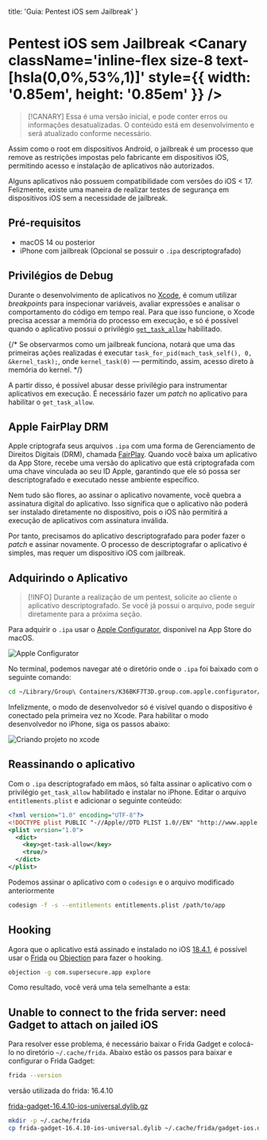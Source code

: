 
  title: 'Guia: Pentest iOS sem Jailbreak'
}

# Pentest iOS sem Jailbreak <Canary className='inline-flex size-8 text-[hsla(0,0%,53%,1)]' style={{ width: '0.85em', height: '0.85em' }} />

> [!CANARY]
> Essa é uma versão inicial, e pode conter erros ou informações desatualizadas. O conteúdo está em desenvolvimento e será atualizado conforme necessário.

Assim como o root em dispositivos Android, o jailbreak é um processo que remove as restrições impostas pelo fabricante em dispositivos iOS, permitindo acesso e instalação de aplicativos não autorizados.

Alguns aplicativos não possuem compatibilidade com versões do iOS < 17. Felizmente, existe uma maneira de realizar testes de segurança em dispositivos iOS sem a necessidade de jailbreak.

## Pré-requisitos
- macOS 14 ou posterior
- iPhone com jailbreak (Opcional se possuir o `.ipa` descriptografado)

## Privilégios de Debug
Durante o desenvolvimento de aplicativos no [Xcode](https://developer.apple.com/xcode/), é comum utilizar _breakpoints_ para inspecionar variáveis, avaliar expressões e analisar o comportamento do código em tempo real. Para que isso funcione, o Xcode precisa acessar a memória do processo em execução, e só é possível quando o aplicativo possui o privilégio [`get_task_allow`](https://developer.apple.com/library/archive/technotes/tn2415/_index.html#:~:text=and%20UIPasteboard%20sharing.-,get%2Dtask%2Dallow,-The%20boolean%20value) habilitado.

{/* Se observarmos como um jailbreak funciona, notará que uma das primeiras ações realizadas é executar `task_for_pid(mach_task_self(), 0, &kernel_task);`, onde `kernel_task(0)` — permitindo, assim, acesso direto à memória do kernel. */}

A partir disso, é possível abusar desse privilégio para instrumentar aplicativos em execução. É necessário fazer um _patch_ no aplicativo para habilitar o `get_task_allow`.

## Apple FairPlay DRM
Apple criptografa seus arquivos `.ipa` com uma forma de Gerenciamento de Direitos Digitais (DRM), chamada [FairPlay](https://en.wikipedia.org/wiki/FairPlay). Quando você baixa um aplicativo da App Store, recebe uma versão do aplicativo que está criptografada com uma chave vinculada ao seu ID Apple, garantindo que ele só possa ser descriptografado e executado nesse ambiente específico.

Nem tudo são flores, ao assinar o aplicativo novamente, você quebra a assinatura digital do aplicativo. Isso significa que o aplicativo não poderá ser instalado diretamente no dispositivo, pois o iOS não permitirá a execução de aplicativos com assinatura inválida.

Por tanto, precisamos do aplicativo descriptografado para poder fazer o _patch_ e assinar novamente. O processo de descriptografar o aplicativo é simples, mas requer um dispositivo iOS com jailbreak.

## Adquirindo o Aplicativo

> [!INFO]
> Durante a realização de um pentest, solicite ao cliente o aplicativo descriptografado. Se você já possui o arquivo, pode seguir diretamente para a próxima seção.

Para adquirir o `.ipa` usar o [Apple Configurator](https://apps.apple.com/pt/app/apple-configurator/id1037126344?mt=12), disponivel na App Store do macOS.

![Apple Configurator](/img/guides/pentest-ios-no-jailbreak/apple-config-apps.png)

No terminal, podemos navegar até o diretório onde o `.ipa` foi baixado com o seguinte comando:

```bash
cd ~/Library/Group\ Containers/K36BKF7T3D.group.com.apple.configurator/Library/Caches/
```

Infelizmente, o modo de desenvolvedor só é visível quando o dispositivo é conectado pela primeira vez no Xcode. Para habilitar o modo desenvolvedor no iPhone, siga os passos abaixo:

![Criando projeto no xcode](/img/guides/pentest-ios-no-jailbreak/new-xcode-project.png)

## Reassinando o aplicativo
Com o `.ipa` descriptografado em mãos, só falta assinar o aplicativo com o privilégio `get_task_allow` habilitado e instalar no iPhone. Editar o arquivo `entitlements.plist` e adicionar o seguinte conteúdo:

```xml showLineNumbers {5,6} filename="entitlements.plist"
<?xml version="1.0" encoding="UTF-8"?>
<!DOCTYPE plist PUBLIC "-//Apple//DTD PLIST 1.0//EN" "http://www.apple.com/DTDs/PropertyList-1.0.dtd">
<plist version="1.0">
  <dict>
    <key>get-task-allow</key>
    <true/>
  </dict>
</plist>
```

Podemos assinar o aplicativo com o `codesign` e o arquivo modificado anteriormente

```bash
codesign -f -s --entitlements entitlements.plist /path/to/app
```

## Hooking
Agora que o aplicativo está assinado e instalado no iOS [18.4.1](https://support.apple.com/en-us/122282), é possível usar o [Frida](https://github.com/frida/frida) ou [Objection](https://github.com/sensepost/objection) para fazer o hooking.

```bash
objection -g com.supersecure.app explore
```

Como resultado, você verá uma tela semelhante a esta:

## Unable to connect to the frida server: need Gadget to attach on jailed iOS

Para resolver esse problema, é necessário baixar o Frida Gadget e colocá-lo no diretório `~/.cache/frida`. Abaixo estão os passos para baixar e configurar o Frida Gadget:

```bash
frida --version
```
versão utilizada do frida: 16.4.10 

[frida-gadget-16.4.10-ios-universal.dylib.gz](https://github.com/frida/frida/releases/download/16.4.10/frida-gadget-16.4.10-ios-universal.dylib.gz)

```bash
mkdir -p ~/.cache/frida
cp frida-gadget-16.4.10-ios-universal.dylib ~/.cache/frida/gadget-ios.dylib
```